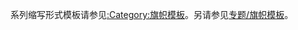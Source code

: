 <includeonly><!-- 在這裡加入模板的保護標識 --></includeonly><noinclude>{{template doc page viewed directly}}</noinclude>
<!--  在本行下編輯模板說明 -->
系列缩写形式模板请参见[[:Category:旗帜模板]]。另请参见[[Wikipedia:WikiProject_Flag_Template|专题/旗帜模板]]。
<includeonly>
<!--  本行下加入模板的分類 -->
[[Category:旗帜模板|{{PAGENAME}}]]
[[Category:歐盟模板|{{PAGENAME}}]]
<!--  本行下加入模板的跨語言鏈接 -->

</includeonly>
